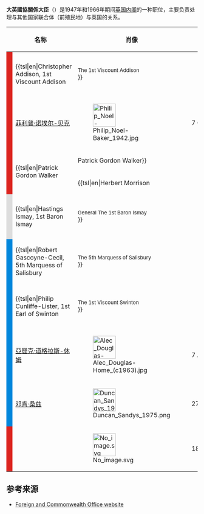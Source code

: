 {{copyedit|time=2016-08-27T17:04:01+00:00}}
'''大英國協關係大臣'''（{{lang-en|'''Secretary of State for Commonwealth Relations'''}}）是1947年和1966年期间[[英国内阁|英国内阁]]的一种职位，主要负责处理与其他国家联合体（前殖民地）与英国的关系。

{| class="wikitable"
! colspan=2|名称
! 肖像
! colspan=2|任期
! 政黨
! colspan=2|[[英国首相|英国首相]]
! [[外交及聯邦事務大臣|外交及聯邦事務大臣]]
|-
! style="background-color: #DC241f" | 
| {{tsl|en|Christopher Addison, 1st Viscount Addison||<small>The 1st Viscount Addison</small><br>}}
| [[Image:Christopher_Addison,_1st_Viscount_Addison.jpg|60px]]
| 7 July 1947
| 7 October 1947
| [[工党_(英国)|工党 (英国)]]
| rowspan=4 style="background-color: #DC241f" |
| rowspan=4|[[克莱门特·艾德礼|克莱门特·艾德礼]]
| rowspan=3|[[欧内斯特·贝文|欧内斯特·贝文]]
|-
! style="background-color: #DC241f" | 
| [[菲利普·诺埃尔-贝克|菲利普·诺埃尔-贝克]]
| [[Image:Philip_Noel-Baker_1942.jpg|60px]]
| 7 October 1947
| 28 February 1950
| [[工党_(英国)|工党 (英国)]]
|-
! rowspan=2 style="background-color: #DC241f" | 
| rowspan=2|{{tsl|en|Patrick Gordon Walker||Patrick Gordon Walker}}
| rowspan=2|[[Image:Patrick_Gordon_Walker.jpg|60px]]
| rowspan=2|28 February 1950
| rowspan=2|26 October 1951
| rowspan=2|[[工党_(英国)|工党 (英国)]]
|-
| {{tsl|en|Herbert Morrison||Morrison}}
|-
! style="background-color: #DDDDDD" |
| {{tsl|en|Hastings Ismay, 1st Baron Ismay||<small>General The 1st Baron Ismay</small><br>}}
| [[Image:Ismay_cropped.jpg|60px]]
| 28 October 1951
| 12 March 1952
| ''none''
| rowspan=3 style="background-color: #0087DC" |
| rowspan=3|[[温斯顿·丘吉尔|温斯顿·丘吉尔]]
| rowspan=3|[[安東尼·艾登|安東尼·艾登]]
|-
! style="background-color: #0087DC" | 
| {{tsl|en|Robert Gascoyne-Cecil, 5th Marquess of Salisbury||<small>The 5th Marquess of Salisbury</small><br>}}
| [[Image:Robert_Gascoyne-Cecil_1947.jpg|60px]]
| 12 March 1952
| 24 November 1952
| [[保守黨_(英國)|保守黨 (英國)]]
|-
! style="background-color: #0087DC" | 
| {{tsl|en|Philip Cunliffe-Lister, 1st Earl of Swinton||<small>The 1st Viscount Swinton</small><br>}}
| [[Image:No_image.svg|60px]]<!-- Deleted image removed:  [[Image:Swinton1929.png|60px]] -->
| 24 November 1952
| 7 April 1955
| [[保守黨_(英國)|保守黨 (英國)]]
|-
! rowspan=3 style="background-color: #0087DC" | 
| rowspan=3|[[亞歷克·道格拉斯-休姆|亞歷克·道格拉斯-休姆]]
| rowspan=3|[[Image:Alec_Douglas-Home_(c1963).jpg|60px]]
| rowspan=3|7 April 1955
| rowspan=3|27 July 1960
| rowspan=3|[[保守黨_(英國)|保守黨 (英國)]]
| rowspan=2 style="background-color: #0087DC" |
| rowspan=2|[[安東尼·艾登|安東尼·艾登]]
| [[哈羅德·麥美倫|哈羅德·麥美倫]]
|-
| rowspan=2|[[塞爾文·勞埃|塞爾文·勞埃]]
|-
| rowspan=2 style="background-color: #0087DC" |
| rowspan=2|[[哈羅德·麥美倫|哈羅德·麥美倫]]
|-
! rowspan=2 style="background-color: #0087DC" | 
| rowspan=2|[[邓肯·桑兹|邓肯·桑兹]]
| rowspan=2|[[Image:Duncan_Sandys_1975.png|60px]]
| rowspan=2|27 July 1960
| rowspan=2|16 October 1964
| rowspan=2|[[保守黨_(英國)|保守黨 (英國)]]
| [[亞歷克·道格拉斯-休姆|亞歷克·道格拉斯-休姆]]
|-
| style="background-color: #0087DC" |
| [[亞歷克·道格拉斯-休姆|亞歷克·道格拉斯-休姆]]
| [[拉布·巴特勒|拉布·巴特勒]]
|-
! rowspan=2 style="background-color: #DC241f" | 
| rowspan=2|{{Link-en|亞瑟·巴譚里|Arthur Bottomley}}
| rowspan=2|[[Image:No_image.svg|60px]]
| rowspan=2|18 October 1964
| rowspan=2|1 August 1966
| rowspan=2|[[工党_(英国)|工党 (英国)]]
| rowspan=2 style="background-color: #DC241f" |
| rowspan=2|[[哈羅德·威爾遜|哈羅德·威爾遜]]
| {{tsl|en|Patrick Gordon Walker||Walker}}
|-
| {{tsl|en|Michael Stewart, Baron Stewart of Fulham||Stewart}}
|}

==参考来源==
* [http://www.fco.gov.uk/servlet/Front?pagename=OpenMarket/Xcelerate/ShowPage&c=Page&cid=1007029395942 Foreign and Commonwealth Office website]{{Wayback|url=http://www.fco.gov.uk/servlet/Front?pagename=OpenMarket%2FXcelerate%2FShowPage&c=Page&cid=1007029395942 |date=20120728104739 }}

<br />{{Uk-fco-history}}

{{DEFAULTSORT:Secretary Of State for Commonwealth Relations}}
